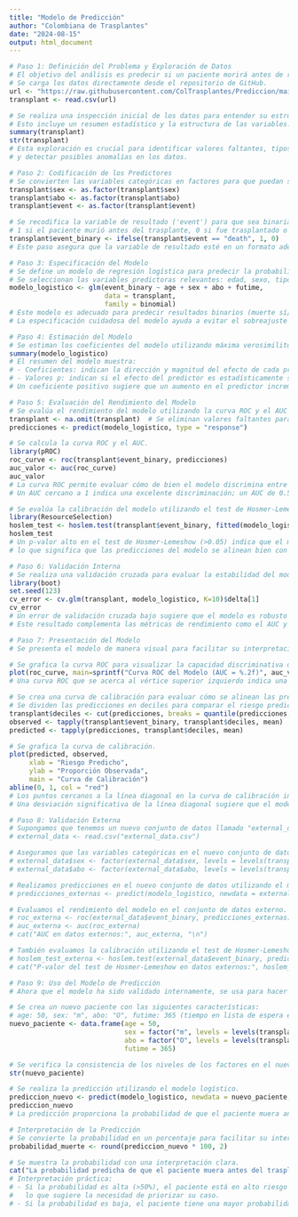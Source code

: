 ---
title: "Modelo de Predicción"
author: "Colombiana de Trasplantes"
date: "2024-08-15"
output: html_document
---

```{r}
# Paso 1: Definición del Problema y Exploración de Datos
# El objetivo del análisis es predecir si un paciente morirá antes de recibir un trasplante.
# Se carga los datos directamente desde el repositorio de GitHub.
url <- "https://raw.githubusercontent.com/ColTrasplantes/Prediccion/main/transplant.csv"
transplant <- read.csv(url)

# Se realiza una inspección inicial de los datos para entender su estructura y calidad.
# Esto incluye un resumen estadístico y la estructura de las variables.
summary(transplant)
str(transplant)
# Esta exploración es crucial para identificar valores faltantes, tipos de datos (numéricos o categóricos),
# y detectar posibles anomalías en los datos.
```

```{r}
# Paso 2: Codificación de los Predictores
# Se convierten las variables categóricas en factores para que puedan ser procesadas por el modelo.
transplant$sex <- as.factor(transplant$sex)
transplant$abo <- as.factor(transplant$abo)
transplant$event <- as.factor(transplant$event)

# Se recodifica la variable de resultado ('event') para que sea binaria:
# 1 si el paciente murió antes del trasplante, 0 si fue trasplantado o censurado.
transplant$event_binary <- ifelse(transplant$event == "death", 1, 0)
# Este paso asegura que la variable de resultado esté en un formato adecuado para el análisis de regresión logística.
```


```{r}
# Paso 3: Especificación del Modelo
# Se define un modelo de regresión logística para predecir la probabilidad de muerte antes del trasplante.
# Se seleccionan las variables predictoras relevantes: edad, sexo, tipo de sangre (ABO), y tiempo en la lista de espera.
modelo_logistico <- glm(event_binary ~ age + sex + abo + futime, 
                        data = transplant, 
                        family = binomial)
# Este modelo es adecuado para predecir resultados binarios (muerte sí/no).
# La especificación cuidadosa del modelo ayuda a evitar el sobreajuste y a utilizar predictores relevantes.
```


```{r}
# Paso 4: Estimación del Modelo
# Se estiman los coeficientes del modelo utilizando máxima verosimilitud y se revisa el resumen del modelo.
summary(modelo_logistico)
# El resumen del modelo muestra:
# - Coeficientes: indican la dirección y magnitud del efecto de cada predictor en la variable de resultado.
# - Valores p: indican si el efecto del predictor es estadísticamente significativo.
# Un coeficiente positivo sugiere que un aumento en el predictor incrementa la probabilidad de muerte antes del trasplante.
```


```{r}
# Paso 5: Evaluación del Rendimiento del Modelo
# Se evalúa el rendimiento del modelo utilizando la curva ROC y el AUC para medir la capacidad discriminativa del modelo.
transplant <- na.omit(transplant)  # Se eliminan valores faltantes para evitar errores en las predicciones
predicciones <- predict(modelo_logistico, type = "response")

# Se calcula la curva ROC y el AUC.
library(pROC)
roc_curve <- roc(transplant$event_binary, predicciones)
auc_valor <- auc(roc_curve)
auc_valor
# La curva ROC permite evaluar cómo de bien el modelo discrimina entre pacientes que murieron y los que no.
# Un AUC cercano a 1 indica una excelente discriminación; un AUC de 0.5 sugiere que el modelo no es mejor que el azar.

# Se evalúa la calibración del modelo utilizando el test de Hosmer-Lemeshow.
library(ResourceSelection)
hoslem_test <- hoslem.test(transplant$event_binary, fitted(modelo_logistico))
hoslem_test
# Un p-valor alto en el test de Hosmer-Lemeshow (>0.05) indica que el modelo está bien calibrado,
# lo que significa que las predicciones del modelo se alinean bien con las observaciones reales.
```

```{r}
# Paso 6: Validación Interna
# Se realiza una validación cruzada para evaluar la estabilidad del modelo y su capacidad de generalización.
library(boot)
set.seed(123)
cv_error <- cv.glm(transplant, modelo_logistico, K=10)$delta[1]
cv_error
# Un error de validación cruzada bajo sugiere que el modelo es robusto y generaliza bien a nuevos datos.
# Este resultado complementa las métricas de rendimiento como el AUC y la calibración.
```


```{r}
# Paso 7: Presentación del Modelo
# Se presenta el modelo de manera visual para facilitar su interpretación clínica.

# Se grafica la curva ROC para visualizar la capacidad discriminativa del modelo.
plot(roc_curve, main=sprintf("Curva ROC del Modelo (AUC = %.2f)", auc_valor))
# Una curva ROC que se acerca al vértice superior izquierdo indica una buena capacidad discriminativa.

# Se crea una curva de calibración para evaluar cómo se alinean las predicciones del modelo con las observaciones reales.
# Se dividen las predicciones en deciles para comparar el riesgo predicho con la proporción observada de eventos.
transplant$deciles <- cut(predicciones, breaks = quantile(predicciones, probs = seq(0, 1, 0.1)), include.lowest = TRUE)
observed <- tapply(transplant$event_binary, transplant$deciles, mean)
predicted <- tapply(predicciones, transplant$deciles, mean)

# Se grafica la curva de calibración.
plot(predicted, observed, 
     xlab = "Riesgo Predicho", 
     ylab = "Proporción Observada", 
     main = "Curva de Calibración")
abline(0, 1, col = "red")
# Los puntos cercanos a la línea diagonal en la curva de calibración indican que el modelo está bien calibrado.
# Una desviación significativa de la línea diagonal sugiere que el modelo podría estar sesgado.
```


```{r}
# Paso 8: Validación Externa
# Supongamos que tenemos un nuevo conjunto de datos llamado "external_data.csv"
# external_data <- read.csv("external_data.csv")

# Aseguramos que las variables categóricas en el nuevo conjunto de datos coincidan con las del conjunto de datos original.
# external_data$sex <- factor(external_data$sex, levels = levels(transplant$sex))
# external_data$abo <- factor(external_data$abo, levels = levels(transplant$abo))

# Realizamos predicciones en el nuevo conjunto de datos utilizando el modelo previamente entrenado.
# predicciones_externas <- predict(modelo_logistico, newdata = external_data, type = "response")

# Evaluamos el rendimiento del modelo en el conjunto de datos externo.
# roc_externa <- roc(external_data$event_binary, predicciones_externas)
# auc_externa <- auc(roc_externa)
# cat("AUC en datos externos:", auc_externa, "\n")

# También evaluamos la calibración utilizando el test de Hosmer-Lemeshow.
# hoslem_test_externa <- hoslem.test(external_data$event_binary, predicciones_externas)
# cat("P-valor del test de Hosmer-Lemeshow en datos externos:", hoslem_test_externa$p.value, "\n")

```


```{r}
# Paso 9: Uso del Modelo de Predicción
# Ahora que el modelo ha sido validado internamente, se usa para hacer predicciones con nuevos datos.

# Se crea un nuevo paciente con las siguientes características:
# age: 50, sex: "m", abo: "O", futime: 365 (tiempo en lista de espera en días)
nuevo_paciente <- data.frame(age = 50, 
                             sex = factor("m", levels = levels(transplant$sex)), 
                             abo = factor("O", levels = levels(transplant$abo)), 
                             futime = 365)

# Se verifica la consistencia de los niveles de los factores en el nuevo paciente.
str(nuevo_paciente)

# Se realiza la predicción utilizando el modelo logístico.
prediccion_nuevo <- predict(modelo_logistico, newdata = nuevo_paciente, type = "response")
prediccion_nuevo
# La predicción proporciona la probabilidad de que el paciente muera antes de recibir un trasplante.

# Interpretación de la Predicción
# Se convierte la probabilidad en un porcentaje para facilitar su interpretación.
probabilidad_muerte <- round(prediccion_nuevo * 100, 2)

# Se muestra la probabilidad con una interpretación clara.
cat("La probabilidad predicha de que el paciente muera antes del trasplante es:", probabilidad_muerte, "%.\n")
# Interpretación práctica:
# - Si la probabilidad es alta (>50%), el paciente está en alto riesgo de morir antes del trasplante,
#   lo que sugiere la necesidad de priorizar su caso.
# - Si la probabilidad es baja, el paciente tiene una mayor probabilidad de recibir el trasplante a tiempo.
```

